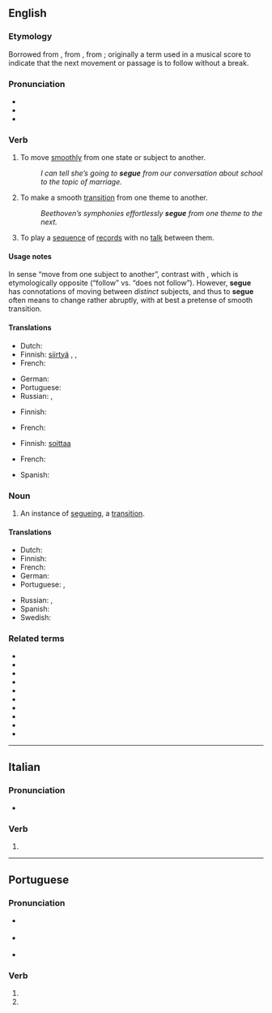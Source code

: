 {{also|segué}}
==English==
{{was wotd|2006|December|7}}

===Etymology===
Borrowed from {{bor|en|it|segue||it follows}}, from {{m|it|seguire||to follow}}, from {{der|en|la|sequor}}; originally a term used in a musical score to indicate that the next movement or passage is to follow without a break.

===Pronunciation===
* {{IPA|/ˈsɛɡweɪ/|lang=en}}
* {{audio|en-us-segue.ogg|Audio (US)|lang=en}}
* {{homophones|lang=en|Segway}}

===Verb===
{{en-verb|segue|d}}

# To move [[smoothly]] from one state or subject to another.
#: ''I can tell she’s going to '''segue''' from our conversation about school to the topic of marriage.''
# {{lb|en|music}} To make a smooth [[transition]] from one theme to another.
#: ''Beethoven’s symphonies effortlessly '''segue''' from one theme to the next.''
# {{lb|en|of a disk jockey}} To play a [[sequence]] of [[record]]s with no [[talk]] between them.

====Usage notes====
In sense “move from one subject to another”, contrast with {{m|en|non sequitur||abrupt transition}}, which is etymologically opposite (“follow” vs. “does not follow”). However, '''segue''' has connotations of moving between ''distinct'' subjects, and thus to '''segue''' often means to change rather abruptly, with at best a pretense of smooth transition.

====Translations====
{{trans-top|to move smoothly from one topic to another}}
* Dutch: {{t+|nl|van}} {{t+|nl|thema}} {{t+|nl|wisselen}}
* Finnish: [[siirtyä#Finnish|siirtyä]] {{t+|fi|juohevasti}}, {{t+|fi|sujuvasti}}, {{t|fi|huomaamatta}}
* French: {{t+|fr|enchaîner}}
{{trans-mid}}
* German: {{t+|de|überleiten}}
* Portuguese: {{t|pt|[[passar]] [[para]]}}
* Russian: {{t|ru|[[пла́вно]] [[переходи́ть]]|impf}}, {{t|ru|[[продолжа́ть]] [[та́к же]]|impf}}
{{trans-bottom}}

{{trans-top|music: to move smoothly from one theme to another}}
* Finnish: {{t+|fi|liukua}}
{{trans-mid}}
* French: {{t+|fr|enchaîner}}
{{trans-bottom}}

{{trans-top|to play a sequence of records without talking in between}}
* Finnish: [[soittaa#Finnish|soittaa]] {{t+|fi|putkeen}}
{{trans-mid}}
* French: {{t+|fr|enchaîner}}
{{trans-bottom}}

{{checktrans-top}}
* Spanish: {{t-check|es|transición suave}}
{{trans-mid}}
{{trans-bottom}}

===Noun===
{{en-noun}}

# An instance of [[segueing]], a [[transition]].

====Translations====
{{trans-top|an instance of segueing, a transition}}
* Dutch: {{t+|nl|overgang|m}}
* Finnish: {{t+|fi|siirtymä}}
* French: {{t+|fr|transition|f}}
* German: {{t+|de|Übergang|m}}
* Portuguese: {{t+|pt|passagem}}, {{t+|pt|transição}}
{{trans-mid}}
* Russian: {{t|ru|се́гуэ|n}}, {{t|ru|[[пла́вный]] [[перехо́д]]|m}}
* Spanish: {{t+|es|transición|f}}
* Swedish: {{t+|sv|övergång|c}}
{{trans-bottom}}

===Related terms===
* {{l|en|et seq}}
* {{l|en|non sequitur}}
* {{l|en|persecute}}
* {{l|en|prosecute}}
* {{l|en|sequel}}
* {{l|en|sequence}}
* {{l|en|suant}}
* {{l|en|sue}}
* {{l|en|suit}}
* {{l|en|suite}}

----

==Italian==

===Pronunciation===
* {{IPA|/ˈsɛɡwe/||lang=it}}

===Verb===
{{head|it|verb forms}}

# {{inflection of|seguire||3|s|pres|ind|lang=it}}

----

==Portuguese==

===Pronunciation===
* {{a|Portugal}} {{IPA|/ˈsɛ.ɣɨ/|/ˈsɛ.ɡɨ/|lang=pt}}
* {{a|Brazil}} {{IPA|/ˈsɛ.ɡi/|lang=pt}}
* {{a|South Brazil}} {{IPA|/ˈsɛ.ɡe/|lang=pt}}

===Verb===
{{head|pt|verb form}}

# {{pt-verb-form-of|seguir|e}}
# {{pt-verb-form-of|segar|e}}